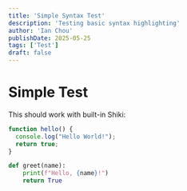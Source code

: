 ```yaml
---
title: 'Simple Syntax Test'
description: 'Testing basic syntax highlighting'
author: 'Ian Chou'
publishDate: 2025-05-25
tags: ['Test']
draft: false
---
```


# Simple Test

This should work with built-in Shiki:

```javascript
function hello() {
  console.log("Hello World!");
  return true;
}
```

```python
def greet(name):
    print(f"Hello, {name}!")
    return True
```
